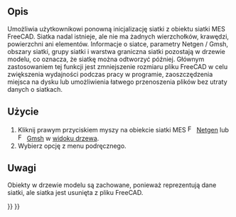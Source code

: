 <languages/>

{{Docnav/pl
|[[FEM_Examples/pl|Otwórz przykłady MES]]
|[[FEM_MeshDisplayInfo/pl|Wyświetl informacje o siatce MES]]
|[[FEM_Workbench/pl|środowisko pracy MES]]
|IconL=FEM_Examples.svg
|IconR=FEM_MeshDisplayInfo.svg
|IconC=Workbench_FEM.svg
}}

<div class="mw-translate-fuzzy">
{{GuiCommand/pl
|Name=FEM MeshClear
|Name/pl=MES: Wyczyść siatkę MES
|MenuLocation=Menu podręczne na obiekcie siatki → Wyczyść siatkę MES
|Workbenches=[[FEM_Workbench/pl|MES]]
|SeeAlso=[[FEM_tutorial/pl|Poradnik MES]]
}}
</div>

<span id="Description"></span>
==Opis==

Umożliwia użytkownikowi ponowną inicjalizację siatki z obiektu siatki MES FreeCAD. Siatka nadal istnieje, ale nie ma żadnych wierzchołków, krawędzi, powierzchni ani elementów.
Informacje o siatce, parametry Netgen / Gmsh, obszary siatki, grupy siatki i warstwa graniczna siatki pozostają w drzewie modelu, co oznacza, że siatkę można odtworzyć później.
Głównym zastosowaniem tej funkcji jest zmniejszenie rozmiaru pliku FreeCAD w celu zwiększenia wydajności podczas pracy w programie, zaoszczędzenia miejsca na dysku lub umożliwienia łatwego przenoszenia plików bez utraty danych o siatkach.

<span id="Usage"></span>
==Użycie==

<div class="mw-translate-fuzzy">
# Kliknij prawym przyciskiem myszy na obiekcie siatki MES [[Image:FEM_MeshNetgenFromShape.svg|16px]] [[FEM_MeshNetgenFromShape/pl|Netgen]] lub [[Image:FEM_MeshGmshFromShape.svg|16px]] [[FEM_MeshGmshFromShape/pl|Gmsh]] w [[Tree_view/pl|widoku drzewa]].
# Wybierz opcję {{MenuCommand|[[Image:FEM_MeshClear.svg|16px]] Wyczyść siatkę MES}} z menu podręcznego.
</div>

<span id="Notes"></span>
==Uwagi==

Obiekty w drzewie modelu są zachowane, ponieważ reprezentują dane siatki, ale siatka jest usunięta z pliku FreeCAD.


{{Docnav/pl
|[[FEM_Examples/pl|Przykłady]]
|[[FEM_MeshDisplayInfo/pl|Wyświetl informacje o siatce MES]]
|[[FEM_Workbench/pl|środowisko pracy MES]]
|IconL=FEM_Examples.svg
|IconR=FEM_MeshDisplayInfo.svg
|IconC=Workbench_FEM.svg
}}

{{FEM Tools navi{{#translation:}}}}
{{Userdocnavi{{#translation:}}}}
